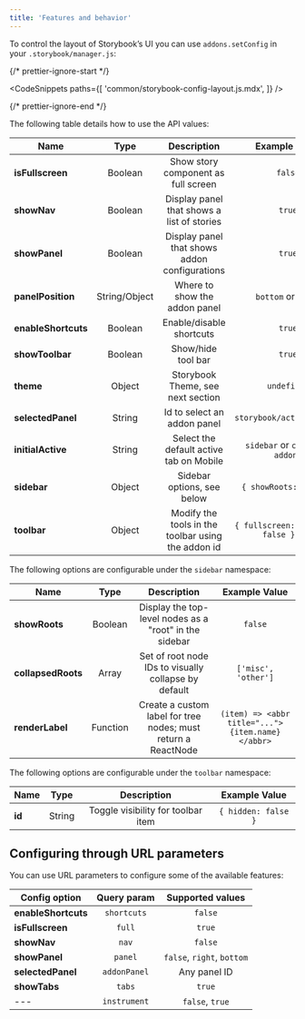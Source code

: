 ```yaml
---
title: 'Features and behavior'
---
```


To control the layout of Storybook’s UI you can use `addons.setConfig` in your `.storybook/manager.js`:

{/* prettier-ignore-start */}

<CodeSnippets
  paths={[
    'common/storybook-config-layout.js.mdx',
  ]}
/>

{/* prettier-ignore-end */}

The following table details how to use the API values:

| Name                |     Type      |                    Description                     |             Example Value             |
| ------------------- | :-----------: | :------------------------------------------------: | :-----------------------------------: |
| **isFullscreen**    |    Boolean    |        Show story component as full screen         |                `false`                |
| **showNav**         |    Boolean    |     Display panel that shows a list of stories     |                `true`                 |
| **showPanel**       |    Boolean    |   Display panel that shows addon configurations    |                `true`                 |
| **panelPosition**   | String/Object |           Where to show the addon panel            |          `bottom` or `right`          |
| **enableShortcuts** |    Boolean    |              Enable/disable shortcuts              |                `true`                 |
| **showToolbar**     |    Boolean    |                 Show/hide tool bar                 |                `true`                 |
| **theme**           |    Object     |         Storybook Theme, see next section          |              `undefined`              |
| **selectedPanel**   |    String     |            Id to select an addon panel             |       `storybook/actions/panel`       |
| **initialActive**   |    String     |      Select the default active tab on Mobile       |   `sidebar` or `canvas` or `addons`   |
| **sidebar**         |    Object     |             Sidebar options, see below             |        `{ showRoots: false }`         |
| **toolbar**         |    Object     | Modify the tools in the toolbar using the addon id | `{ fullscreen: { hidden: false } } }` |

The following options are configurable under the `sidebar` namespace:

| Name               |   Type   |                          Description                          |                  Example Value                   |
| ------------------ | :------: | :-----------------------------------------------------------: | :----------------------------------------------: |
| **showRoots**      | Boolean  |    Display the top-level nodes as a "root" in the sidebar     |                     `false`                      |
| **collapsedRoots** |  Array   |     Set of root node IDs to visually collapse by default      |               `['misc', 'other']`                |
| **renderLabel**    | Function | Create a custom label for tree nodes; must return a ReactNode | `(item) => <abbr title="...">{item.name}</abbr>` |

The following options are configurable under the `toolbar` namespace:

| Name   |  Type  |            Description             |    Example Value    |
| ------ | :----: | :--------------------------------: | :-----------------: |
| **id** | String | Toggle visibility for toolbar item | `{ hidden: false }` |

## Configuring through URL parameters

You can use URL parameters to configure some of the available features:

| Config option       | Query param  |      Supported values      |
| ------------------- | :----------: | :------------------------: |
| **enableShortcuts** | `shortcuts`  |          `false`           |
| **isFullscreen**    |    `full`    |           `true`           |
| **showNav**         |    `nav`     |          `false`           |
| **showPanel**       |   `panel`    | `false`, `right`, `bottom` |
| **selectedPanel**   | `addonPanel` |        Any panel ID        |
| **showTabs**        |    `tabs`    |           `true`           |
| ---                 | `instrument` |      `false`, `true`       |
